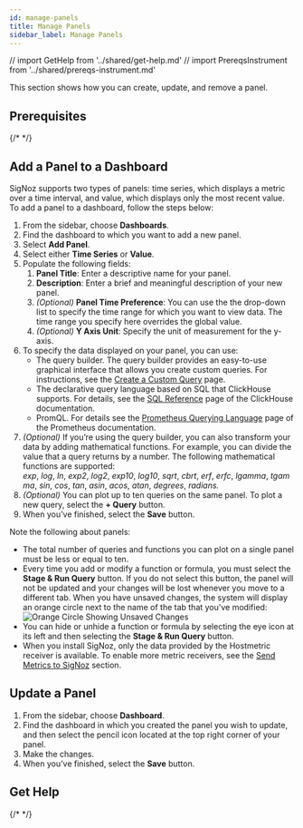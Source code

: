 ```yaml
---
id: manage-panels
title: Manage Panels
sidebar_label: Manage Panels
---
```


// import GetHelp from '../shared/get-help.md'
// import PrereqsInstrument from '../shared/prereqs-instrument.md'

This section shows how you can create, update, and remove a panel.

## Prerequisites

{/* <PrereqsInstrument /> */}

## Add a Panel to a Dashboard

SigNoz supports two types of panels: time series, which displays a metric over a time interval, and value, which displays only the most recent value. To add a panel to a dashboard, follow the steps below:

1. From the sidebar, choose **Dashboards**.
2. Find the dashboard to which you want to add a new panel.
3. Select **Add Panel**.
4. Select either **Time Series** or **Value**.
5. Populate the following fields:
    1. **Panel Title**: Enter a descriptive name for your panel.
    2. **Description**: Enter a brief and meaningful description of your new panel.
    3. _(Optional)_ **Panel Time Preference**: You can use the the drop-down list to specify the time range for which you want to view data. The time range you specify here overrides the global value.
    4. _(Optional)_ **Y Axis Unit**: Specify the unit of measurement for the y-axis.
6. To specify the data displayed on your panel, you can use:
    - The query builder. The query builder provides an easy-to-use graphical interface that allows you create custom queries. For instructions, see the [Create a Custom Query](/docs/userguide/create-a-custom-query) page.
    - The declarative query language based on SQL that ClickHouse supports. For details, see the [SQL Reference](https://clickhouse.com/docs/en/sql-reference/) page of the ClickHouse documentation.
    - PromQL. For details see the [Prometheus Querying Language](https://prometheus.io/docs/prometheus/latest/querying/basics/) page of the Prometheus documentation.
7. _(Optional)_ If you’re using the query builder, you can also transform your data by adding mathematical functions. For example, you can divide the value that a query returns by a number. The following mathematical functions are supported: *exp*, *log*, *ln*, *exp2*, *log2*, *exp10*, *log10*, *sqrt*, *cbrt*, *erf*, *erfc*, *lgamma*, *tgamma*, *sin*, *cos*, *tan*, *asin*, *acos*, *atan*, *degrees*, *radians.*
8. _(Optional)_ You can plot up to ten queries on the same panel. To plot a new query, select the **+ Query** button.
9.  When you’ve finished, select the **Save** button.

Note the following about panels:
- The total number of queries and functions you can plot on a single panel must be less or equal to ten.
- Every time you add or modify a function or formula, you must select the **Stage & Run Query** button. If you do not select this button, the panel will not be updated and your changes will be lost whenever you move to a different tab. When you have unsaved changes, the system will display an orange circle next to the name of the tab that you've modified:
  ![Orange Circle Showing Unsaved Changes](/img/docs/orange-circle.png)
- You can hide or unhide a function or formula by selecting the eye icon at its left and then selecting the **Stage & Run Query** button.
- When you install SigNoz, only the data provided by the Hostmetric receiver is available. To enable more metric receivers, see the [Send Metrics to SigNoz](/docs/userguide/send-metrics) section.

## Update a Panel

1. From the sidebar, choose **Dashboard**.
2. Find the dashboard in which you created the panel you wish to update, and then select the pencil icon located at the top right corner of your panel.
3. Make the changes.
4. When you’ve finished, select the **Save** button.

## Get Help

{/* <GetHelp /> */}